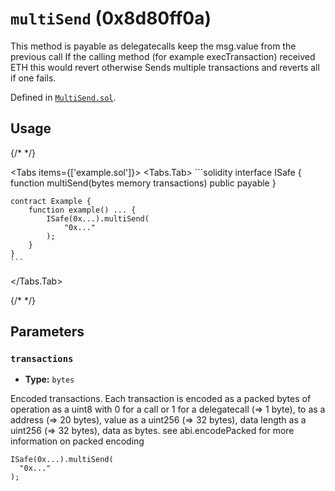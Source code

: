 




# `multiSend` (0x8d80ff0a)



This method is payable as delegatecalls keep the msg.value from the previous call
If the calling method (for example execTransaction) received ETH this would revert otherwise
Sends multiple transactions and reverts all if one fails.




Defined in [`MultiSend.sol`](https://github.com/safe-global/safe-smart-account/tree/v1.4.1/contracts/libraries/MultiSend.sol#L30).


## Usage

{/* <!-- vale off --> */}

<Tabs items={['example.sol']}>
  <Tabs.Tab>
    ```solidity
    interface ISafe {
        function multiSend(bytes memory transactions) public payable
    }

    contract Example {
        function example() ... {
            ISafe(0x...).multiSend(
                "0x..."
            );
        }
    }
    ```
  </Tabs.Tab>
</Tabs>

{/* <!-- vale on --> */}



## Parameters

### `transactions`

  - **Type:** `bytes`

  Encoded transactions. Each transaction is encoded as a packed bytes of operation as a uint8 with 0 for a call or 1 for a delegatecall (=> 1 byte), to as a address (=> 20 bytes), value as a uint256 (=> 32 bytes), data length as a uint256 (=> 32 bytes), data as bytes. see abi.encodePacked for more information on packed encoding

  ```solidity focus=2
  ISafe(0x...).multiSend(
    "0x..."
  );
  ```





